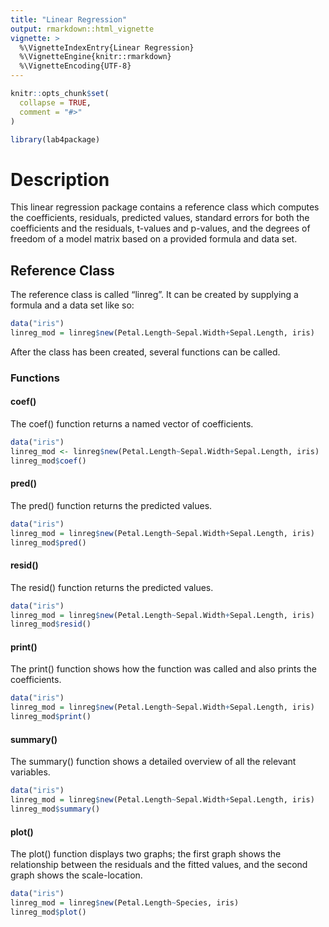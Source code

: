 ```yaml
---
title: "Linear Regression"
output: rmarkdown::html_vignette
vignette: >
  %\VignetteIndexEntry{Linear Regression}
  %\VignetteEngine{knitr::rmarkdown}
  %\VignetteEncoding{UTF-8}
---
```


```r
knitr::opts_chunk$set(
  collapse = TRUE,
  comment = "#>"
)
```

```r
library(lab4package)
```

# Description
This linear regression package contains a reference class
which computes the coefficients, residuals, predicted values,
standard errors for both the coefficients and the residuals,
t-values and p-values, and the degrees of freedom of a model
matrix based on a provided formula and data set.

## Reference Class
The reference class is called "linreg". It can be created by supplying a formula and a data set like so:
```r
data("iris")
linreg_mod = linreg$new(Petal.Length~Sepal.Width+Sepal.Length, iris)
```
After the class has been created, several functions can be called.

### Functions
#### coef()
The coef() function returns a named vector of coefficients.
```r
data("iris")
linreg_mod <- linreg$new(Petal.Length~Sepal.Width+Sepal.Length, iris)
linreg_mod$coef()
```

#### pred()
The pred() function returns the predicted values.
```r
data("iris")
linreg_mod = linreg$new(Petal.Length~Sepal.Width+Sepal.Length, iris)
linreg_mod$pred()
```

#### resid()
The resid() function returns the predicted values.
```r
data("iris")
linreg_mod = linreg$new(Petal.Length~Sepal.Width+Sepal.Length, iris)
linreg_mod$resid()
```

#### print()
The print() function shows how the function was called and also prints the coefficients.
```r
data("iris")
linreg_mod = linreg$new(Petal.Length~Sepal.Width+Sepal.Length, iris)
linreg_mod$print()
```

#### summary()
The summary() function shows a detailed overview of all the relevant variables.
```r
data("iris")
linreg_mod = linreg$new(Petal.Length~Sepal.Width+Sepal.Length, iris)
linreg_mod$summary()
```

#### plot()
The plot() function displays two graphs; the first graph shows the relationship between the residuals and the fitted values, and the second graph shows the scale-location.
```r
data("iris")
linreg_mod = linreg$new(Petal.Length~Species, iris)
linreg_mod$plot()
```
